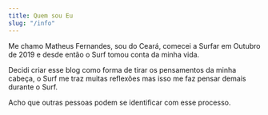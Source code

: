 ```yaml
---
title: Quem sou Eu
slug: "/info"
---
```


Me chamo Matheus Fernandes, sou do Ceará, comecei a Surfar em Outubro de 2019 e desde então o Surf tomou conta da minha vida.

Decidi criar esse blog como forma de tirar os pensamentos da minha cabeça, o Surf me traz muitas reflexões mas isso me faz pensar demais durante o Surf.

Acho que outras pessoas podem se identificar com esse processo.